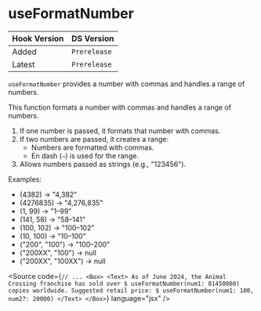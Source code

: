 
<Meta title="Hooks/useFormatNumber" />

# useFormatNumber

| Hook Version | DS Version |
| ------------ | ---------- |
| Added        | `Prerelease`    |
| Latest       | `Prerelease`    |

`useFormatNumber` provides a number with commas and handles a range of numbers.

This function formats a number with commas and handles a range of numbers.
 
  1. If one number is passed, it formats that number with commas.
  2. If two numbers are passed, it creates a range:
     - Numbers are formatted with commas.
     - En dash (`–`) is used for the range.
  3. Allows numbers passed as strings (e.g., "123456").
 
  Examples:
   - (4382) -> "4,382"
   - (4276835) -> "4,276,835"
   - (1, 99) -> "1–99"
   - (141, 58) -> "58–141"
   - (100, 102) -> "100–102"
   - (10, 100) -> "10–100"
   - ("200", "100") -> "100–200"
   - ("200XX", "100") -> null
   - ("200XX", "100XX") -> null


<Source
  code={`
// ...
<Box>
  <Text>
    As of June 2024, the Animal Crossing franchise has sold over $ useFormatNumber(num1: 81450000) copies worldwide.
    Suggested retail price: $ useFormatNumber(num1: 100, num2?: 20000)
  </Text>
</Box>
`} 
  language="jsx"
/>


